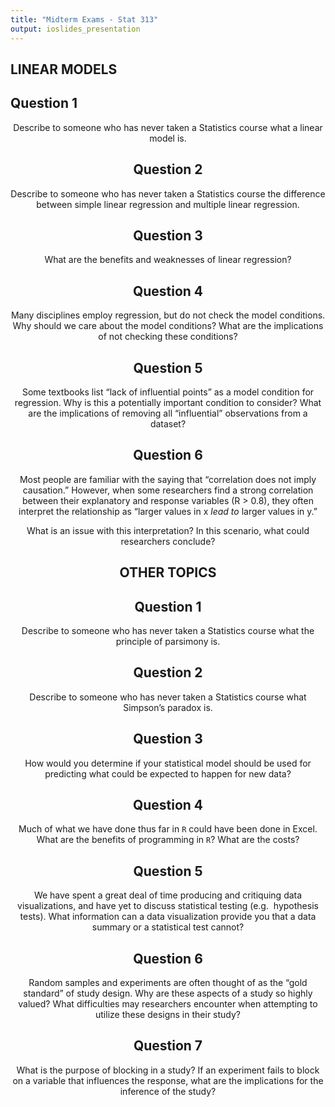 ```yaml
---
title: "Midterm Exams - Stat 313"
output: ioslides_presentation
---
```


## LINEAR MODELS

## Question 1 

<center>
Describe to someone who has never taken a Statistics course what a linear model is. 

## Question 2

<center>
Describe to someone who has never taken a Statistics course the difference 
between simple linear regression and multiple linear regression. 

## Question 3

<center>
What are the benefits and weaknesses of linear regression?  

## Question 4

<center>
Many disciplines employ regression, but do not check the model conditions. 
Why should we care about the model conditions? What are the implications of not 
checking these conditions?  

## Question 5

<center>
Some textbooks list "lack of influential points" as a model condition for 
regression. Why is this a potentially important condition to consider? What 
are the implications of removing all "influential" observations from a dataset?  

## Question 6

<center>
Most people are familiar with the saying that "correlation does not imply 
causation." However, when some researchers find a strong correlation between 
their explanatory and response variables (R > 0.8), they often interpret the 
relationship as "larger values in x _lead to_ larger values in y." 

What is an issue with this interpretation? In this scenario, what could researchers 
conclude? 

## OTHER TOPICS

## Question 1

<center>
Describe to someone who has never taken a Statistics course what the principle 
of parsimony is. 

## Question 2

<center>
Describe to someone who has never taken a Statistics course what Simpson's
paradox is. 

## Question 3

<center>
How would you determine if your statistical model should be used for 
predicting what could be expected to happen for new data? 

## Question 4

<center>
Much of what we have done thus far in `R` could have been done in Excel. What 
are the benefits of programming in `R`? What are the costs?  

## Question 5

<center>
We have spent a great deal of time producing and critiquing data
visualizations, and have yet to discuss statistical testing (e.g. 
hypothesis tests). What information can a data visualization provide you that a 
data summary or a statistical test cannot?  

## Question 6

<center>
Random samples and experiments are often thought of as the "gold standard" of 
study design. Why are these aspects of a study so highly valued? What
difficulties may researchers encounter when attempting to utilize these 
designs in their study? 

## Question 7

<center>
What is the purpose of blocking in a study? If an experiment fails to block 
on a variable that influences the response, what are the implications for the 
inference of the study?  
